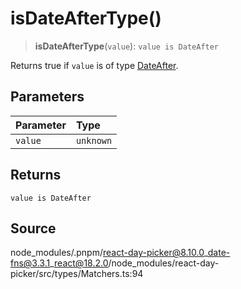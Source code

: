 # isDateAfterType()

<a id="undefined" name="undefined"></a>

> **isDateAfterType**(`value`): `value is DateAfter`

Returns true if `value` is of type [DateAfter](/docs/api/main/type-aliases/DateAfter.md).

## Parameters

| Parameter | Type |
| :------ | :------ |
| `value` | `unknown` |

## Returns

`value is DateAfter`

## Source

node\_modules/.pnpm/react-day-picker@8.10.0\_date-fns@3.3.1\_react@18.2.0/node\_modules/react-day-picker/src/types/Matchers.ts:94
